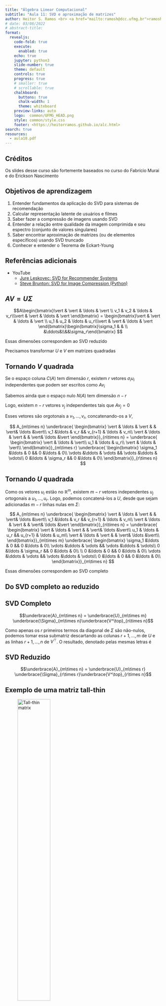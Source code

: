 ```yaml
---
title: "Álgebra Linear Computacional"
subtitle: "Aula 11: SVD e aproximação de matrizes"
author: Heitor S. Ramos <br> <a href="mailto:ramosh@dcc.ufmg.br">ramosh@dcc.ufmg.br</a>
# date: 03/08/2022 
# abstract-title: 
format:
  revealjs: 
    code-fold: true 
    execute: 
      enabled: true
    echo: true
    jupyter: python3
    slide-number: true
    theme: default
    controls: true
    progress: true
    # smaller: true
    # scrollable: true
    chalkboard:
      buttons: true
      chalk-width: 1
      theme: whiteboard
    preview-links: auto
    logo:  common/UFMG_HEAD.png
    style: common/style.css
    footer: <https://heitorramos.github.io/alc.html>
search: true
resources:
  - aula10.pdf
---
```

## Créditos
:::{.callout-important}
Os slides desse curso são fortemente baseados no curso do Fabrício Murai e do Erickson Nascimento
:::

## Objetivos de aprendizagem

1. Entender fundamentos da aplicação do SVD para sistemas de recomendação
2. Calcular representação latente de usuários e filmes
3. Saber fazer a compressão de imagens usando SVD
4. Entender a relação entre qualidade da imagem comprimida e seu espectro (conjunto de valores singulares)
5. Saber encontrar aproximação de matrizes (ou de elementos específicos) usando SVD truncado
6. Conhecer e entender o Teorema de Eckart-Young

## Referências adicionais

- YouTube
    - [Jure Leskovec: SVD for Recommender Systems](https://youtu.be/K38wVcdNuFc)
    - [Steve Brunton: SVD for Image Compression (Python)](https://youtu.be/H7qMMudo3e8)


## $AV = U\Sigma${.scrollable}
$$A\begin{bmatrix}\vert & \vert & \ldots & \vert \\ v_1 & v_2 & \ldots & v_r\\\vert & \vert & \ldots & \vert  \end{bmatrix} = \begin{bmatrix}\vert & \vert & \ldots & \vert \\ u_1 & u_2 & \ldots & u_r\\\vert & \vert & \ldots & \vert \end{bmatrix}\begin{bmatrix}\sigma_1 & & \\ &\ddots&\\&&\sigma_r\end{bmatrix} $$

:::{.callout-note}
Essas dimensões correspondem ao SVD reduzido

Precisamos transformar $U$ e $V$ em matrizes quadradas
:::

## Tornando $V$ quadrada {.scrollable}

Se o espaço coluna $C(A)$ tem dimensão $r$, existem $r$ vetores $\sigma_iu_i$ independentes que podem ser escritos como $Av_i$

Sabemos ainda que o espaço nulo $N(A)$ tem dimensão $n-r$

Logo, existem $n-r$ vetores $v_j$ independentes tais que $Av_j=0$

Esses vetores são orgotonais a $v_1,\ldots,v_r$, concatenando-os a $V$,

$$
A_{m\times n}
\underbrace{
  \begin{bmatrix}
    \vert & \ldots & \vert & & \vert& \ldots &\vert\\ 
    v_1 &\ldots & v_r && v_{r+1} & \ldots & v_n\\
    \vert & \ldots & \vert & & \vert& \ldots &\vert
  \end{bmatrix}}_{n\times n}  = 
\underbrace{
  \begin{bmatrix}
    \vert & \ldots & \vert\\
    u_1 & \ldots & u_r\\
    \vert & \ldots & \vert\\
  \end{bmatrix}}_{m\times r}
\underbrace{
  \begin{bmatrix}
    \sigma_1 &\ldots & 0 && 0 &\ldots & 0\\
    \vdots &\ddots & \vdots && \vdots &\ddots & \vdots\\
    0 &\ldots & \sigma_r && 0 &\ldots & 0\\
\end{bmatrix}}_{r\times n}
$$

## Tornando $U$ quadrada {.scrollable}

Como os vetores $u_i$ estão no $\mathbb R^m$, existem $m-r$ vetores independentes $u_j$ ortogonais a $u_1, \ldots, u_r$. Logo, podemos concatená-los a $U$, desde que sejam adicionadas $m-r$ linhas nulas em $\Sigma$: 

$$
A_{m\times n}
\underbrace{
  \begin{bmatrix}
    \vert & \ldots & \vert & & \vert& \ldots &\vert\\ 
    v_1 &\ldots & v_r && v_{r+1} & \ldots & v_n\\
    \vert & \ldots & \vert & & \vert& \ldots &\vert
  \end{bmatrix}}_{n\times n}  = 
\underbrace{
  \begin{bmatrix}
    \vert & \ldots & \vert & & \vert& \ldots &\vert\\
    u_1 & \ldots & u_r && u_{r+1} & \ldots & u_m\\
    \vert & \ldots & \vert & & \vert& \ldots &\vert\\
  \end{bmatrix}}_{m\times m}
\underbrace{
  \begin{bmatrix}
    \sigma_1 &\ldots & 0 && 0 &\ldots & 0\\
    \vdots &\ddots & \vdots && \vdots &\ddots & \vdots\\
    0 &\ldots & \sigma_r && 0 &\ldots & 0\\ \\ 
    0 &\ldots & 0 && 0 &\ldots & 0\\
    \vdots &\ddots & \vdots && \vdots &\ddots & \vdots\\
    0 &\ldots & 0 && 0 &\ldots & 0\\
\end{bmatrix}}_{m\times n}
$$

:::{.callout-note}
Essas dimensões correspondem ao SVD completo
:::

## Do SVD completo ao reduzido{.scrollable}

:::{.callout-note}
## SVD Completo
<!-- >> SVD Completo -->

 $$\underbrace{A}_{m\times n} = \underbrace{U}_{m\times m} \underbrace{\Sigma}_{m\times n}\underbrace{V^\top}_{n\times n}$$
:::

Como apenas os $r$ primeiros termos da diagonal de $\Sigma$ são não-nulos, podemos tomar essa submatriz descartando as colunas $r+1,\ldots,m$ de $U$ e as linhas $r+1,\ldots,n$ de $V^\top$. O resultado, denotado pelas mesmas letras é

:::{.callout-note}
## SVD Reduzido
 $$\underbrace{A}_{m\times n} = \underbrace{U}_{m\times r} \underbrace{\Sigma}_{r\times r}\underbrace{V^\top}_{r\times n}$$
:::

## Exemplo de uma matriz tall-thin
![Tall-thin matrix](figs/Aula10/tallthin.png){width="50%"}

## Aprendendo sobre espaço latente
![](figs/Aula11/espaco_latente.png){width="120%"}

## Usuário e conceito
![](figs/Aula11/espaco_latente2.png){width="120%"}

## Filme e conceito
![](figs/Aula11/espaco_latente3.png){width="120%"}

## Peso de um conceito
![](figs/Aula11/espaco_latente4.png){width="120%"}

## Exemplo um pouco mais real
Note que existem usuários que vão assistir filmes de vários tipos (isso pode ser apenas ruído)
![](figs/Aula11/espaco_latente5.png){width="120%"}

## Exemplo um pouco mais real
![](figs/Aula11/espaco_latente6.png){width="120%"}

## Um sistema de recomendação simples

- Temos $k$ perfis de usuários
    - Cada usuário será o resultado da combinação linear desses perfis (comédia, drama, ação)
    - A matrix “verdadeira” então terá posto $k$!
- Pergunta
    - Como recomendar um filme para um determinado usuário?

## Um sistema de recomendação simples
![](figs/Aula11/SR1.png){width="120%"}

## Um sistema de recomendação simples
Como estamos supondo termos $k=2$ perfis

![](figs/Aula11/SR2.png){width="120%"}

## Um sistema de recomendação simples{.scrollable}
Ao realizar a multiplicação (após remover o menor valor singular)

![](figs/Aula11/SR3.png){width="80%"}

## Compressão de imagens

$\approx 80\%$ da internet é imagem!

![](figs/Aula11/imagem_web.png){width="70%" fig-align="center"}

## Compressão de imagens

Dimensões: (2560 x 1600)
Número de bytes: 4.096.000 (imagem em tons de cinza - 1 byte por pixel)

![](figs/Aula11/cat.jpeg){width="70%" fig-align="center"}

## Compressão de imagens

Podemos tentar aproximar a matriz $A$ que representa a imagem por $A_k$

$$ A_k = \sigma_1 u_1 v_1^\top + \ldots + \sigma_k u_k v_k^\top$$

## Compressão de imagens

- U, sigma, Vt = np.linalg.svd(img_gray)

    - U.shape: 1600 x 1600

    - Vt.shape: 2560 x 2560

    - sigma.shape: 1600 x 1600 (sendo apenas 1600 valores diferentes de zero)

## Compressão de imagens

- A primeira aproximação seria $A_1$

![](figs/Aula11/A1.png){width="70%" fig-align="center"}


## Compressão de imagens {.scrollable}

Como saber se ficou bom? 

$$ RMSE = \sqrt{\frac{1}{MN}\sum_{m=0}^{M-1}\sum_{n=0}^{N-1}\left(I_1(m,n)-I2(m,n)\right)^2}$$

$$RMSE(AK_1) = 131361.669$$

$$RMSE(AK_5) = 80013.826$$

$$RMSE(AK_{20}) = 56411.098$$

$$ RSME(AK_{100}) = 21429.215$$

## Como ficaram as imagens? {.scrollable}

::: {layout-nrow=3}

![$A_1$](figs/Aula11/A1.png)

![$A_5$](figs/Aula11/A5.png)

![$A_{20}$](figs/Aula11/A20.png)

![$A_{100}$](figs/Aula11/A100.png)

![Original](figs/Aula11/cat.jpeg){width="45%" }
:::

## Como ficaram os erros (visualmente)? {.scrollable}

::: {layout-nrow=2}

![$A_1$](figs/Aula11/rmseAk1.png)

![$A_5$](figs/Aula11/rmseAk5.png)

![$A_{20}$](figs/Aula11/rmseAk20.png)

![$A_{100}$](figs/Aula11/rmseAk100.png)

:::

## Até quando precisamos ir?

::: {layout-ncol=2}

![](figs/Aula11/escolha_k1.png)

![](figs/Aula11/escolhak_log.png)
:::

## Até quando precisamos ir?{.scrollable}

Regra do dedão: cortar de maneira a mantar entre 80-90% da “energia”

$$t = \frac{\sum_{i=1}^k \sigma_i^2}{\sum_{i=1}^n \sigma_i^2} $$


![Energia](figs/Aula11/energia.png){width="110%"}


## Resultados com $A_{400}$ {.scrollable}


::: {layout-ncol=2}

![$A_{400}$](figs/Aula11/A400.png)

![Original](figs/Aula11/cat.jpeg){width="500"}
:::

$$RMSE(A_{400}) = 10969.759$$

![Diff](figs/Aula11/rmseAk400.png)

## Qual foi a taxa de compressão?

$$T_x = (400 * 1600 + 400 + 400*2560)/(1600*2560)$$
$$T_x = 40,63\%$$

Razão de compressão: $(1600*2560)/(400 * 1600 + 400 + 400*2560) =  2,46$ vezes

Parece pouco?

## Aproximação da matriz 

É possível encontrar uma matriz $B$ com posto $k$ que seja mais próxima de $A$ e que não seja $A_k$?

## Aproximação de matriz

Eckart-Young: Suponha $B$ uma matriz de posto $k$. Então $B$ será uma aproximação no máximo tão boa quanto 

$$A_k = \sigma_1u_1v_1^\top + \ldots + \sigma_ku_kv_k^\top $$

## Aproximação de matriz

Se $B$ tem posto $k$, então

$$ \Vert A - B \Vert \ge \Vert A - A_k \Vert$$

Norma de Frobenius:

$$ \Vert A \Vert_F =  \sqrt{\vert a_{11}\vert^2 + \vert a_{12}\vert^2 +\ldots + \vert a_{mn}\vert^2}$$

:::{.callout-note}
$\Vert M \Vert_2$ é o maior valor singular $\sigma_1$
:::

